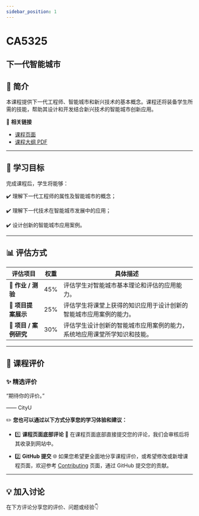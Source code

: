 ```yaml
---
sidebar_position: 1
---
```


# CA5325
## 下一代智能城市

## **📘 简介**
本课程提供下一代工程师、智能城市和新兴技术的基本概念。课程还将装备学生所需的技能，帮助其设计和开发结合新兴技术的智能城市创新应用。

🔗 **相关链接**
- [课程页面](https://www.cityu.edu.hk/catalogue/pg/202425/course/CA5325.htm)
- [课程大纲 PDF](https://www.cityu.edu.hk/catalogue/pg/202425/course/CA5325.pdf)

---

## **🎯 学习目标**

完成课程后，学生将能够：

✔️ 理解下一代工程师的属性及智能城市的概念；

✔️ 理解下一代技术在智能城市发展中的应用；

✔️ 设计创新的智能城市应用案例。

---

## **📊 评估方式**

| **评估项目**          | **权重** | **具体描述**                                                                                       |
|----------------------|---------|---------------------------------------------------------------------------------------------------|
| **📝 作业 / 测验**     | 45%     | 评估学生对智能城市基本理论和评估的应用能力。                                                       |
| **🎤 项目提案展示**     | 25%     | 评估学生将课堂上获得的知识应用于设计创新的智能城市应用案例的能力。                                   |
| **📝 项目 / 案例研究** | 30%     | 评估学生设计创新的智能城市应用案例的能力，系统地应用课堂所学知识和技能。                           |

---

## **💬 课程评价**

### ✨ **精选评价**
<div className={commentStyles.commentBox}>
    <p className={commentStyles.commentText}>
        “期待你的评价。”
    </p>
    <p className={commentStyles.commentAuthor}>—— CityU</p>
</div>

✏️ **您也可以通过以下方式分享您的学习体验和建议：**

- 1️⃣ **课程页面底部评论**
💬 在课程页面底部直接提交您的评论，我们会审核后将其收录到网站中。

- 2️⃣ **GitHub 提交**
🌐 如果您希望更全面地分享课程评价，或希望修改或新增课程页面，欢迎参考 [Contributing](https://penjc.github.io/cityU-navigator/contributing) 页面，通过 GitHub 提交您的贡献。

---

## **💡 加入讨论**

在下方评论分享您的评价、问题或经验👇
<Utterances />